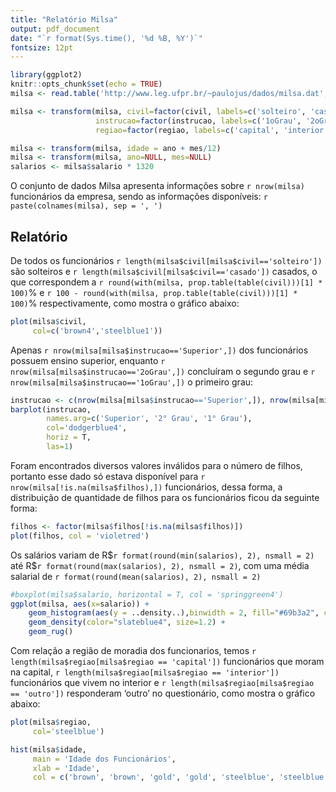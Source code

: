 ```yaml
---
title: "Relatório Milsa"
output: pdf_document
date: "`r format(Sys.time(), '%d %B, %Y')`"
fontsize: 12pt
---
```


```r
library(ggplot2)
knitr::opts_chunk$set(echo = TRUE)
milsa <- read.table('http://www.leg.ufpr.br/~paulojus/dados/milsa.dat', head=T)

milsa <- transform(milsa, civil=factor(civil, labels=c('solteiro', 'casado'), levels=1:2),
                   instrucao=factor(instrucao, labels=c('1oGrau', '2oGrau', 'Superior'), lev=1:3, ord=T),
                   regiao=factor(regiao, labels=c('capital', 'interior', 'outro'), lev=c(2,1,3)))

milsa <- transform(milsa, idade = ano + mes/12)
milsa <- transform(milsa, ano=NULL, mes=NULL)
salarios <- milsa$salario * 1320
```

O conjunto de dados Milsa apresenta informações sobre `r nrow(milsa)` funcionários da empresa, sendo as informações disponíveis: `r paste(colnames(milsa), sep = ', ')` 

## Relatório

De todos os funcionários `r length(milsa$civil[milsa$civil=='solteiro'])` são solteiros e `r length(milsa$civil[milsa$civil=='casado'])` casados, o que correspondem a `r round(with(milsa, prop.table(table(civil)))[1] * 100)`% e `r 100 - round(with(milsa, prop.table(table(civil)))[1] * 100)`% respectivamente, como mostra o gráfico abaixo:

```r
plot(milsa$civil,
     col=c('brown4','steelblue1'))
```

Apenas `r nrow(milsa[milsa$instrucao=='Superior',])` dos funcionários possuem ensino superior, enquanto `r nrow(milsa[milsa$instrucao=='2oGrau',])` concluíram o segundo grau e `r nrow(milsa[milsa$instrucao=='1oGrau',])` o primeiro grau:

```r
instrucao <- c(nrow(milsa[milsa$instrucao=='Superior',]), nrow(milsa[milsa$instrucao=='1oGrau',]), nrow(milsa[milsa$instrucao=='2oGrau',]))
barplot(instrucao, 
        names.arg=c('Superior', '2° Grau', '1° Grau'),
        col='dodgerblue4',
        horiz = T,
        las=1)
```

\newpage
Foram encontrados diversos valores inválidos para o número de filhos, portanto esse dado só estava disponível para `r nrow(milsa[!is.na(milsa$filhos),])` funcionários, dessa forma, a distribuição de quantidade de filhos para os funcionários ficou da seguinte forma:

```r
filhos <- factor(milsa$filhos[!is.na(milsa$filhos)])
plot(filhos, col = 'violetred')
```

Os salários variam de R\$`r format(round(min(salarios), 2), nsmall = 2)` até R\$`r format(round(max(salarios), 2), nsmall = 2)`, com uma média salarial de `r format(round(mean(salarios), 2), nsmall = 2)`
\vspace{50pt}
```r
#boxplot(milsa$salario, horizontal = T, col = 'springgreen4')
ggplot(milsa, aes(x=salario)) +
    geom_histogram(aes(y = ..density..),binwidth = 2, fill="#69b3a2", color="white", alpha=0.95) +
    geom_density(color="slateblue4", size=1.2) +
    geom_rug()

```

Com relação a região de moradia dos funcionarios, temos `r length(milsa$regiao[milsa$regiao == 'capital'])` funcionários que moram na capital, `r length(milsa$regiao[milsa$regiao == 'interior'])` funcionários que vivem no interior e `r length(milsa$regiao[milsa$regiao == 'outro'])` responderam 'outro' no questionário, como mostra o gráfico abaixo:

```r
plot(milsa$regiao,
     col='steelblue')
```

```r
hist(milsa$idade,
     main = 'Idade dos Funcionários',
     xlab = 'Idade', 
     col = c('brown', 'brown', 'gold', 'gold', 'steelblue', 'steelblue'))
```
